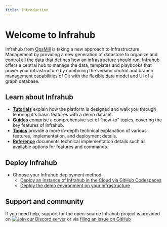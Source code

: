 ```yaml
---
title: Introduction
---
```


# Welcome to Infrahub

Infrahub from [OpsMill](https://opsmill.com) is taking a new approach to Infrastructure Management by providing a new generation of datastore to organize and control all the data that defines how an infrastructure should run. Infrahub offers a central hub to manage the data, templates and playbooks that power your infrastructure by combining the version control and branch management capabilities of Git with the flexible data model and UI of a graph database.

## Learn about Infrahub

- **[Tutorials](tutorials/)** explain how the platform is designed and walk you through learning it's basic features with a demo dataset.
- **[Guides](guides/)** comprise a comprehensive set of "how-to" topics, covering the key features of Infrahub.
- **[Topics](topics/)** provide a more in-depth technical explanation of various features, implementation, and deployment details.
- **[Reference](reference/)** documents technical implementation details such as available options for features and commands.

## Deploy Infrahub

- Choose your Infrahub deployment method:
  - [Deploy an instance of Infrahub in the Cloud via GitHub Codespaces](https://github.com/opsmill/infrahub?tab=readme-ov-file#quick-start)
  - [Deploy the demo environment on your infrastructure](./guides/installation)

## Support and community

If you need help, support for the open-source Infrahub project is provided on [![Join our Discord server](https://img.shields.io/badge/Discord-7289DA?logo=discord&logoColor=white)](https://discord.gg/jXMRp9hXSX) or via [filing an issue on GitHub](https://github.com/opsmill/infrahub/issues)
